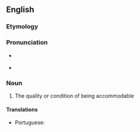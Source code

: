 ==English==

===Etymology===
{{suffix|en|accommodable|ness}}

===Pronunciation===
* {{a|UK}} {{IPA|en|/əˈkɒ.mə.də.bəl.nəs/}}
* {{audio|en|LL-Q1860 (eng)-Vealhurl-accommodableness.wav|Audio (RP)}}

===Noun===
{{en-noun|-}}

# {{lb|en|rare}} The quality or condition of being accommodable
#: {{rfquotek|en|Todd}}

====Translations====
{{trans-top|the quality or condition of being accommodable}}
* Portuguese: {{t|pt|acomodabilidade|f}}
{{trans-mid}}
{{trans-bottom}}